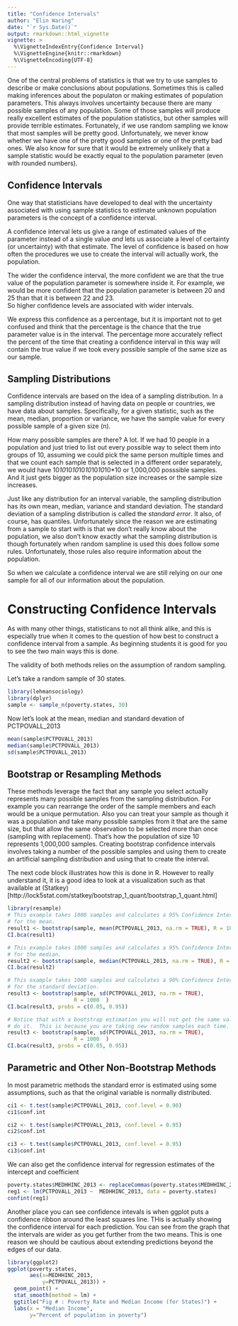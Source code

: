 ```yaml
---
title: "Confidence Intervals"
author: "Elin Waring"
date: "`r Sys.Date()`"
output: rmarkdown::html_vignette
vignette: >
  %\VignetteIndexEntry{Confidence Interval}
  %\VignetteEngine{knitr::rmarkdown}
  %\VignetteEncoding{UTF-8}
---
```


One of the central problems of statistics is that we try to use samples to describe or make 
conclusions about populations. Sometimes this is called making inferences about the
populaton or making estimates of population parameters.
This always involves uncertainty because there are many
possible samples of any population.  Some of those samples will produce really excellent
estimates of the population statistics, but other samples will provide terrible estimates.
Fortunately, if we use random sampling we know that most samples will be pretty good.
Unfortunately, we never know whether we have one of the pretty good samples or one of the
pretty bad ones. We also know for sure that it would be extremely unlikely that 
a sample statistic would be exactly equal to the population parameter (even with 
rounded numbers).

## Confidence Intervals
One way that statisticians have developed to deal with the uncertainty associated with using 
sample statistics to estimate unknown population parameters is the concept of a confidence
interval.  

A confidence interval lets us give a range of estimated values of the parameter instead
of a single value *and* lets us
associate a level of certainty (or uncertainty) with that estimate. The level of confidence
is based on how often the procedures we use to create the interval will actually work,
the population. 

The wider the confidence interval, the more confident we are that the true value of the
population parameter is somewhere inside it.  For example, we would be more confident that 
the population parameter is between 20 and 25  than that it is between 22 and 23.  
So higher confidence levels are associated with wider intervals.

We express this confidence as a percentage, but it is important not to get confused and
think that the percentage is the chance that the true parameter value is in the interval. 
The percentage more accurately reflect the percent of the time that creating a confidence
interval in this way will contain the true value if we took every possible sample of the 
same size as our sample. 

## Sampling Distributions

Confidence intervals are based on the idea of a sampling distribution. In a sampling
distribution instead of having data on people or countries, we have data about samples.
Specifically, for a given statistic, such as the mean, median, proportion or variance, 
we have the sample value for every possible sample of a given size (n).

How many possible samples are there?  A lot.  If we had 10 people in a population and just
tried to list out every possible way to select them into groups of 10, assuming we could
pick the same person multiple times and that we count each sample that is selected in a
different order separately, we would have 10*10*10*10*10*10*10*10*10*10  or 1,000,000
posssible samples. And it just gets bigger as the population size increases or the sample
size increases.

Just like any distribution for an interval variable, the sampling distribution has its own
mean, median, variance and standard deviation.  The standard deviation of a sampling 
distribution is  called the *standard error*. It also, of course, has quantiles.
Unfortunately since the reason we are estimating from a sample to start with is that we 
don't really know about the population, we also don't know exactly what the sampling
distribution is though fortunately when random sampline is used this does follow some
rules.  Unfortunately, those rules also require information about the population.

So when we calculate a confidence interval we are still relying on our one sample for all 
of our information about the population.  



# Constructing Confidence Intervals

As with many other things, statisticans to not all think alike, and this is especially true
when it comes to the question of how best to construct a confidence interval from a sample.
As beginning students it is good for you to see the two main ways this is done.

The validity of both methods relies on the assumption of random sampling.

Let's take a random sample of 30 states.

```r
library(lehmansociology)
library(dplyr)
sample <- sample_n(poverty.states, 30)

```

Now let's look at the mean, median and standard devation of PCTPOVALL_2013

```r

mean(sample$PCTPOVALL_2013)
median(sample$PCTPOVALL_2013)
sd(sample$PCTPOVALL_2013)

```



## Bootstrap or Resampling Methods

These methods leverage the fact that any sample you select actually represents many possible
samples from the sampling distribution.  For example you can rearrange the order of the 
sample members and each would be a unique permutation.  Also you can treat your sample as 
though it was a population and take many possible samples from it that are the same size,
but that allow the same observation to be selected more than once (sampling with
replacement).  That's how the population of size 10 represents 1,000,000 samples. 
Creating bootstrap confidence intervals involves taking a number of the possible samples
and using them to create an artificial sampling distribution and using that to create
the interval.

The next code block illustrates how this is done in R.  However to really understand it, it is a good idea to look at a visualization such as that available at (Statkey)[http://lock5stat.com/statkey/bootstrap_1_quant/bootstrap_1_quant.html]

```r

library(resample)
# This example takes 1000 samples and calculates a 95% Confidence Interval (the default)
# for the mean.
result1 <- bootstrap(sample, mean(PCTPOVALL_2013, na.rm = TRUE), R = 1000)
CI.bca(result1)

# This example takes 1000 samples and calculates a 95% Confidence Interval (the default)
# for the median.
result2 <- bootstrap(sample, median(PCTPOVALL_2013, na.rm = TRUE), R = 1000)
CI.bca(result2)

# This example takes 1000 samples and calculates a 90% Confidence Interval (the default)
# for the standard deviation.
result3 <- bootstrap(sample, sd(PCTPOVALL_2013, na.rm = TRUE),
                     R = 1000  )
CI.bca(result3, probs = c(0.05, 0.95))

# Notice that with a bootstrap estimation you will not get the same value every time you 
# do it.  This is because you are taking new random samples each time.
result3 <- bootstrap(sample, sd(PCTPOVALL_2013, na.rm = TRUE),
                     R = 1000  )
CI.bca(result3, probs = c(0.05, 0.95))

```


## Parametric and Other Non-Bootstrap Methods

In most parametric methods the standard error is estimated using some assumptions,
such as that the original variable is normally distributed.



```r

ci1 <- t.test(sample$PCTPOVALL_2013, conf.level = 0.90)
ci1$conf.int

ci2 <- t.test(sample$PCTPOVALL_2013, conf.level = 0.95)
ci2$conf.int

ci3 <- t.test(sample$PCTPOVALL_2013, conf.level = 0.95)
ci3$conf.int


```



We can also get the confidence interval for regression estimates of the intercept and
coefficient

```r

poverty.states$MEDHHINC_2013 <- replaceCommas(poverty.states$MEDHHINC_2013) 
reg1 <- lm(PCTPOVALL_2013 ~  MEDHHINC_2013, data = poverty.states)
confint(reg1)

```


Another place you can see confidence intevals is when ggplot puts a confidence ribbon
around the least squares line.  THis is actually showing the confidence interval for each
prediction. You can see from the graph that the intervals are wider as you get further 
from the two means.  This is one reason we should be cautious about extending predictions
beyond the edges of our data.

```r

library(ggplot2)
ggplot(poverty.states,
       aes(x=MEDHHINC_2013,
           y=PCTPOVALL_2013)) +
  geom_point() +
  stat_smooth(method = lm) +
  ggtitle("Fig # : Poverty Rate and Median Income (for States)") +
  labs(x = "Median Income",  
       y="Percent of population in poverty") 


```


